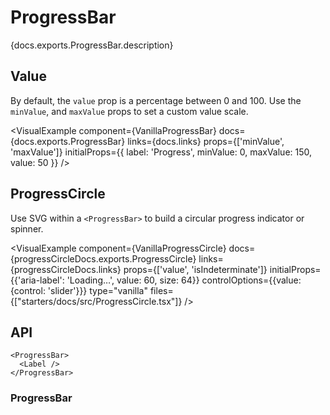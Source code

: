 

# ProgressBar

<PageDescription>{docs.exports.ProgressBar.description}</PageDescription>

<ExampleSwitcher>
  <VisualExample
    component={VanillaProgressBar}
    docs={vanillaDocs.exports.ProgressBar}
    links={vanillaDocs.links}
    props={['label', 'value', 'isIndeterminate', 'formatOptions', 'valueLabel']}
    initialProps={{label: 'Loading…', value: 80}}
    controlOptions={{value: {control: 'slider'}}}
    type="vanilla"
    files={["starters/docs/src/ProgressBar.tsx", "starters/docs/src/ProgressBar.css"]} />
  <VisualExample
    component={TailwindProgressBar}
    docs={vanillaDocs.exports.ProgressBar}
    links={vanillaDocs.links}
    props={['label', 'value', 'isIndeterminate', 'formatOptions', 'valueLabel']}
    initialProps={{label: 'Loading…', value: 80}}
    controlOptions={{value: {control: 'slider'}}}
    type="tailwind"
    files={["starters/tailwind/src/ProgressBar.tsx"]} />
</ExampleSwitcher>

## Value

By default, the `value` prop is a percentage between 0 and 100. Use the `minValue`, and `maxValue` props to set a custom value scale.

<VisualExample
  component={VanillaProgressBar}
  docs={docs.exports.ProgressBar}
  links={docs.links}
  props={['minValue', 'maxValue']}
  initialProps={{
    label: 'Progress',
    minValue: 0,
    maxValue: 150,
    value: 50
  }} />

## ProgressCircle

Use SVG within a `<ProgressBar>` to build a circular progress indicator or spinner.

<VisualExample
  component={VanillaProgressCircle}
  docs={progressCircleDocs.exports.ProgressCircle}
  links={progressCircleDocs.links}
  props={['value', 'isIndeterminate']}
  initialProps={{'aria-label': 'Loading…', value: 60, size: 64}}
  controlOptions={{value: {control: 'slider'}}}
  type="vanilla"
  files={["starters/docs/src/ProgressCircle.tsx"]} />

## API

<Anatomy />

```tsx links={{ProgressBar: '#progressbar'}}
<ProgressBar>
  <Label />
</ProgressBar>
```

### ProgressBar

<PropTable component={docs.exports.ProgressBar} links={docs.links} showDescription />

<StateTable defaultClassName="react-aria-ProgressBar" properties={docs.exports.ProgressBarRenderProps.properties} />
